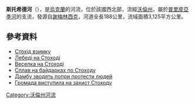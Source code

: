 {{no footnotes|time=2015-10-06T08:01:33+00:00}}
{{Infobox river
  | name              = Stokhid River
  | image             = Stochid im Winter.jpg
  | image_caption     =
  | source1_location  =
  | mouth_location    = [[普里皮亞季河|普里皮亞季河]]
  | length            = {{convert|188|km|mi|abbr=on}}
  | source1_elevation = 
  | discharge1_avg    = 
  | basin_size        = {{convert|3150|km2|sqmi|abbr=on}}
}}
'''斯托希德河'''（{{lang-uk|Стохід}}），是[[烏克蘭|烏克蘭]]的河流，位於該國西北部，流經[[沃倫州|沃倫州]]，屬於[[普里皮亞季河|普里皮亞季河]]的支流，發源自[[謝梅林西克|謝梅林西克]]，河道全長188公里，流域面積3,125平方公里。

==參考資料==
* [http://kravchuk.ucoz.com/photo/stokhid_zimoju/2-0-19 Стохід взимку] {{Wayback|url=http://kravchuk.ucoz.com/photo/stokhid_zimoju/2-0-19 |date=20100416045500 }}
* [http://kravchuk.ucoz.com/photo/lebedi_na_stokhodi/2-0-20 Лебеді на Стоході] {{Wayback|url=http://kravchuk.ucoz.com/photo/lebedi_na_stokhodi/2-0-20 |date=20160303190744 }}
* [http://kravchuk.ucoz.com/photo/veselka/2-0-28 Веселка на Стоході] {{Wayback|url=http://kravchuk.ucoz.com/photo/veselka/2-0-28 |date=20160303180632 }}
* [http://splav.lviv.ua/stpage.php?stid=108&lg=ua Сплав на байдарках по Стоходу] {{Wayback|url=http://splav.lviv.ua/stpage.php?stid=108&lg=ua |date=20160305205156 }}
* [http://www.volynnews.com/news/society/dambu_zvodyat_popry_protesty_lyudey_video/ Дамбу зводять попри протести людей]
* [http://www.youtube.com/watch?v=ibcgUOv6fho&feature=mfu_in_order&list=UL  Громада виступила на захист Стоходу]

{{DEFAULTSORT:Стохід}}
[[Category:沃倫州河流|Category:沃倫州河流]]


{{Ukraine-river-stub}}